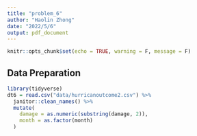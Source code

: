```yaml
---
title: "problem_6"
author: "Haolin Zhong"
date: "2022/5/6"
output: pdf_document
---
```


```r
knitr::opts_chunk$set(echo = TRUE, warning = F, message = F)
```

## Data Preparation

```r
library(tidyverse)
dt6 = read.csv("data/hurricanoutcome2.csv") %>% 
  janitor::clean_names() %>% 
  mutate(
    damage = as.numeric(substring(damage, 2)),
    month = as.factor(month)
  )


```

